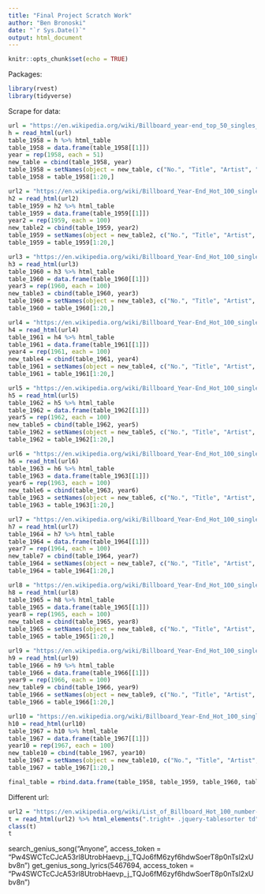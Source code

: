 ```yaml
---
title: "Final Project Scratch Work"
author: "Ben Bronoski"
date: "`r Sys.Date()`"
output: html_document
---
```


```r
knitr::opts_chunk$set(echo = TRUE)
```

Packages:
```r
library(rvest)
library(tidyverse)
```

Scrape for data:
```r
url = "https://en.wikipedia.org/wiki/Billboard_year-end_top_50_singles_of_1958"
h = read_html(url)
table_1958 = h %>% html_table
table_1958 = data.frame(table_1958[[1]])
year = rep(1958, each = 51)
new_table = cbind(table_1958, year)
table_1958 = setNames(object = new_table, c("No.", "Title", "Artist", "Year"))
table_1958 = table_1958[1:20,]

url2 = "https://en.wikipedia.org/wiki/Billboard_Year-End_Hot_100_singles_of_1959"
h2 = read_html(url2)
table_1959 = h2 %>% html_table
table_1959 = data.frame(table_1959[[1]])
year2 = rep(1959, each = 100)
new_table2 = cbind(table_1959, year2)
table_1959 = setNames(object = new_table2, c("No.", "Title", "Artist", "Year"))
table_1959 = table_1959[1:20,]

url3 = "https://en.wikipedia.org/wiki/Billboard_Year-End_Hot_100_singles_of_1960"
h3 = read_html(url3)
table_1960 = h3 %>% html_table
table_1960 = data.frame(table_1960[[1]])
year3 = rep(1960, each = 100)
new_table3 = cbind(table_1960, year3)
table_1960 = setNames(object = new_table3, c("No.", "Title", "Artist", "Year"))
table_1960 = table_1960[1:20,]

url4 = "https://en.wikipedia.org/wiki/Billboard_Year-End_Hot_100_singles_of_1961"
h4 = read_html(url4)
table_1961 = h4 %>% html_table
table_1961 = data.frame(table_1961[[1]])
year4 = rep(1961, each = 100)
new_table4 = cbind(table_1961, year4)
table_1961 = setNames(object = new_table4, c("No.", "Title", "Artist", "Year"))
table_1961 = table_1961[1:20,]

url5 = "https://en.wikipedia.org/wiki/Billboard_Year-End_Hot_100_singles_of_1962"
h5 = read_html(url5)
table_1962 = h5 %>% html_table
table_1962 = data.frame(table_1962[[1]])
year5 = rep(1962, each = 100)
new_table5 = cbind(table_1962, year5)
table_1962 = setNames(object = new_table5, c("No.", "Title", "Artist", "Year"))
table_1962 = table_1962[1:20,]

url6 = "https://en.wikipedia.org/wiki/Billboard_Year-End_Hot_100_singles_of_1963"
h6 = read_html(url6)
table_1963 = h6 %>% html_table
table_1963 = data.frame(table_1963[[1]])
year6 = rep(1963, each = 100)
new_table6 = cbind(table_1963, year6)
table_1963 = setNames(object = new_table6, c("No.", "Title", "Artist", "Year"))
table_1963 = table_1963[1:20,]

url7 = "https://en.wikipedia.org/wiki/Billboard_Year-End_Hot_100_singles_of_1964"
h7 = read_html(url7)
table_1964 = h7 %>% html_table
table_1964 = data.frame(table_1964[[1]])
year7 = rep(1964, each = 100)
new_table7 = cbind(table_1964, year7)
table_1964 = setNames(object = new_table7, c("No.", "Title", "Artist", "Year"))
table_1964 = table_1964[1:20,]

url8 = "https://en.wikipedia.org/wiki/Billboard_Year-End_Hot_100_singles_of_1965"
h8 = read_html(url8)
table_1965 = h8 %>% html_table
table_1965 = data.frame(table_1965[[1]])
year8 = rep(1965, each = 100)
new_table8 = cbind(table_1965, year8)
table_1965 = setNames(object = new_table8, c("No.", "Title", "Artist", "Year"))
table_1965 = table_1965[1:20,]

url9 = "https://en.wikipedia.org/wiki/Billboard_Year-End_Hot_100_singles_of_1966"
h9 = read_html(url9)
table_1966 = h9 %>% html_table
table_1966 = data.frame(table_1966[[1]])
year9 = rep(1966, each = 100)
new_table9 = cbind(table_1966, year9)
table_1966 = setNames(object = new_table9, c("No.", "Title", "Artist", "Year"))
table_1966 = table_1966[1:20,]

url10 = "https://en.wikipedia.org/wiki/Billboard_Year-End_Hot_100_singles_of_1967"
h10 = read_html(url10)
table_1967 = h10 %>% html_table
table_1967 = data.frame(table_1967[[1]])
year10 = rep(1967, each = 100)
new_table10 = cbind(table_1967, year10)
table_1967 = setNames(object = new_table10, c("No.", "Title", "Artist", "Year"))
table_1967 = table_1967[1:20,]

final_table = rbind.data.frame(table_1958, table_1959, table_1960, table_1961, table_1962, table_1963, table_1964, table_1965, table_1966, table_1967)
```

Different url:
```r
url2 = "https://en.wikipedia.org/wiki/List_of_Billboard_Hot_100_number-one_singles_from_1958_to_1969"
t = read_html(url2) %>% html_elements(".tright+ .jquery-tablesorter td")
class(t)
t
```

search_genius_song("Anyone", access_token = "Pw4SWCTcCJcA53rl8UtrobHaevp_j_TQJo6fM6zyf6hdwSoerT8p0nTsl2xUbv8n")
get_genius_song_lyrics(5467694, access_token = "Pw4SWCTcCJcA53rl8UtrobHaevp_j_TQJo6fM6zyf6hdwSoerT8p0nTsl2xUbv8n")

